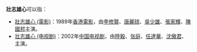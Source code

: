 '''壯志雄心'''可以指：
*[[壯志雄心_(電影)|壯志雄心 (電影)]]：1989年[[香港電影|香港電影]]，由[[李修賢|李修賢]]、[[唐麗球|唐麗球]]、[[吳少雄|吳少雄]]、[[張家輝|張家輝]]、[[陳國邦|陳國邦]]主演。
*[[壮志雄心_(电视剧)|壮志雄心 (电视剧)]]：2002年[[中国电视剧|中国电视剧]]，由[[陸毅|陸毅]]、[[张庭|张庭]]、[[任達華|任達華]]、[[沈傲君|沈傲君]]、主演。
{{disambig|Cat=四字作品消歧义}}